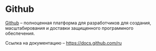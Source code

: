 # Github

[Github](https://github.com/) – полноценная платформа для разработчиков для создания, масштабирования и доставки защищенного программного обеспечения.

Ссылка на документацию – https://docs.github.com/ru